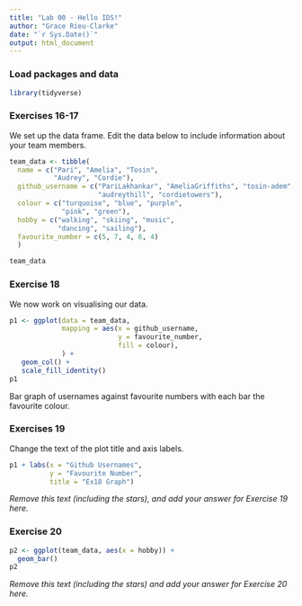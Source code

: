 ```yaml
---
title: "Lab 00 - Hello IDS!"
author: "Grace Rieu-Clarke"
date: "`r Sys.Date()`"
output: html_document
---
```


### Load packages and data

```r
library(tidyverse) 
```

### Exercises 16-17

We set up the data frame. Edit the data below to include information about your team members.

```r
team_data <- tibble(
  name = c("Pari", "Amelia", "Tosin", 
           "Audrey", "Cordie"),
  github_username = c("PariLakhankar", "AmeliaGriffiths", "tosin-adem", 
                      "audreythill", "cordietowers"), 
  colour = c("turquoise", "blue", "purple", 
             "pink", "green"),
  hobby = c("walking", "skiing", "music", 
            "dancing", "sailing"),
  favourite_number = c(5, 7, 4, 6, 4)
  )

team_data
```

### Exercise 18

We now work on visualising our data. 

```r
p1 <- ggplot(data = team_data, 
             mapping = aes(x = github_username, 
                           y = favourite_number,
                           fill = colour), 
             ) +
   geom_col() +
   scale_fill_identity()
p1
```


Bar graph of usernames against favourite numbers with each bar the favourite colour.

### Exercises 19

Change the text of the plot title and axis labels.

```r
p1 + labs(x = "Github Usernames", 
          y = "Favourite Number",
          title = "Ex18 Graph")
```

*Remove this text (including the stars), and add your answer for Exercise 19 here.*

### Exercise 20

```r
p2 <- ggplot(team_data, aes(x = hobby)) +
  geom_bar()
p2
```

*Remove this text (including the stars) and add your answer for Exercise 20 here.*
